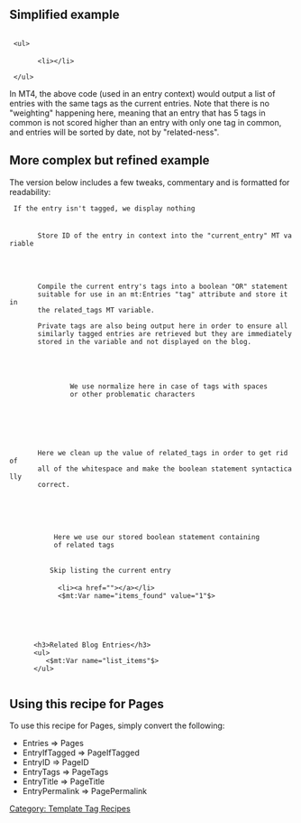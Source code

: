 == Simplified example ==

  <mt:SetVarBlock name="tags"><mt:EntryTags glue=" OR "><mt:TagName></mt:EntryTags></mt:SetVarBlock>
  &lt;ul>
    <mt:Entries tags="$tags">
        &lt;li><a href="<mt:EntryPermalink>"><mt:EntryTitle></a>&lt;/li>
    </mt:Entries>
  &lt;/ul>

In MT4, the above code (used in an entry context) would output a list of entries with the same tags as the current entries. Note that there is no "weighting" happening here, meaning that an entry that has 5 tags in common is not scored higher than an entry with only one tag in common, and entries will be sorted by date, not by "related-ness".

== More complex but refined example ==

The version below includes a few tweaks, commentary and is formatted for readability:

 <mt:Ignore> If the entry isn't tagged, we display nothing </mt:Ignore>
 <mt:EntryIfTagged>
    <mt:Ignore>
        Store ID of the entry in context into the "current_entry" MT variable
    </mt:Ignore>
    <mt:EntryID setvar="current_entry">
    
    <mt:Ignore>
        Compile the current entry's tags into a boolean "OR" statement
        suitable for use in an mt:Entries "tag" attribute and store it in
        the related_tags MT variable.
        
        Private tags are also being output here in order to ensure all
        similarly tagged entries are retrieved but they are immediately
        stored in the variable and not displayed on the blog.
    </mt:Ignore>
    <mt:SetVarBlock name="related_tags">
        <mt:EntryTags include_private="1" glue=" OR ">
            <mt:Ignore>
                We use normalize here in case of tags with spaces
                or other problematic characters
            </mt:Ignore>
            <mt:TagName normalize="1">
        </mt:EntryTags>
    </mt:SetVarBlock>
    
    <mt:Ignore>
        Here we clean up the value of related_tags in order to get rid of
        all of the whitespace and make the boolean statement syntactically
        correct.
    </mt:Ignore>
    <mt:Var name="related_tags" strip_linefeeds="1" setvar="related_tags">
    
    <mt:SetVarBlock name="list_items">
        <mt:Ignore>
            Here we use our stored boolean statement containing
            of related tags
        </mt:Ignore>
       <mt:Entries tags="$related_tags" unique="1">
          <mt:Ignore> Skip listing the current entry </mt:Ignore>
          <mt:Unless tag="EntryID" eq="$current_entry">
             &lt;li>&lt;a href="<mt:EntryPermalink />"><mt:EntryTitle />&lt;/a>&lt;/li>
             <$mt:Var name="items_found" value="1"$>
          </mt:Unless>
       </mt:Entries>
    </mt:SetVarBlock>
    
    <mt:If name="items_found">
       &lt;h3>Related Blog Entries&lt;/h3>
       &lt;ul>
          <$mt:Var name="list_items"$>
       &lt;/ul>
    </mt:If>
 </mt:EntryIfTagged>

== Using this recipe for Pages ==

To use this recipe for Pages, simply convert the following:

* Entries => Pages
* EntryIfTagged => PageIfTagged
* EntryID => PageID
* EntryTags => PageTags
* EntryTitle => PageTitle
* EntryPermalink => PagePermalink

[[Category: Template Tag Recipes]]
